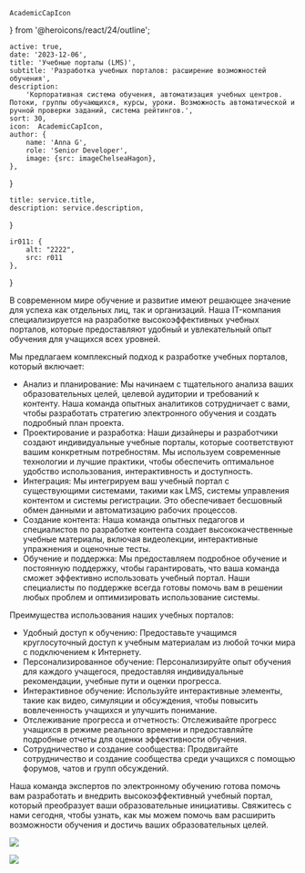     AcademicCapIcon
} from '@heroicons/react/24/outline';

    active: true,
    date: '2023-12-06',
    title: 'Учебные порталы (LMS)',
    subtitle: 'Разработка учебных порталов: расширение возможностей обучения',
    description:
        'Корпоративная система обучения, автоматизация учебных центров. Потоки, группы обучающихся, курсы, уроки. Возможность автоматической и ручной проверки заданий, система рейтингов.',
    sort: 30,
    icon:  AcademicCapIcon,
    author: {
        name: 'Anna G',
        role: 'Senior Developer',
        image: {src: imageChelseaHagon},
    },
}

    title: service.title,
    description: service.description,
}

    ir011: {
        alt: "2222",
        src: r011
    },
}

В современном мире обучение и развитие имеют решающее значение для успеха как отдельных лиц, так и организаций. Наша IT-компания специализируется на разработке высокоэффективных учебных порталов, которые предоставляют удобный и увлекательный опыт обучения для учащихся всех уровней.

Мы предлагаем комплексный подход к разработке учебных порталов, который включает:

* Анализ и планирование: Мы начинаем с тщательного анализа ваших образовательных целей, целевой аудитории и требований к контенту. Наша команда опытных аналитиков сотрудничает с вами, чтобы разработать стратегию электронного обучения и создать подробный план проекта.
* Проектирование и разработка: Наши дизайнеры и разработчики создают индивидуальные учебные порталы, которые соответствуют вашим конкретным потребностям. Мы используем современные технологии и лучшие практики, чтобы обеспечить оптимальное удобство использования, интерактивность и доступность.
* Интеграция: Мы интегрируем ваш учебный портал с существующими системами, такими как LMS, системы управления контентом и системы регистрации. Это обеспечивает бесшовный обмен данными и автоматизацию рабочих процессов.
* Создание контента: Наша команда опытных педагогов и специалистов по разработке контента создает высококачественные учебные материалы, включая видеолекции, интерактивные упражнения и оценочные тесты.
* Обучение и поддержка: Мы предоставляем подробное обучение и постоянную поддержку, чтобы гарантировать, что ваша команда сможет эффективно использовать учебный портал. Наши специалисты по поддержке всегда готовы помочь вам в решении любых проблем и оптимизировать использование системы.

Преимущества использования наших учебных порталов:

* Удобный доступ к обучению: Предоставьте учащимся круглосуточный доступ к учебным материалам из любой точки мира с подключением к Интернету.
* Персонализированное обучение: Персонализируйте опыт обучения для каждого учащегося, предоставляя индивидуальные рекомендации, учебные пути и оценки прогресса.
* Интерактивное обучение: Используйте интерактивные элементы, такие как видео, симуляции и обсуждения, чтобы повысить вовлеченность учащихся и улучшить понимание.
* Отслеживание прогресса и отчетность: Отслеживайте прогресс учащихся в режиме реального времени и предоставляйте подробные отчеты для оценки эффективности обучения.
* Сотрудничество и создание сообщества: Продвигайте сотрудничество и создание сообщества среди учащихся с помощью форумов, чатов и групп обсуждений.

Наша команда экспертов по электронному обучению готова помочь вам разработать и внедрить высокоэффективный учебный портал, который преобразует ваши образовательные инициативы. Свяжитесь с нами сегодня, чтобы узнать, как мы можем помочь вам расширить возможности обучения и достичь ваших образовательных целей.

![](./laptop.jpg)

<Principles/>

![](./pilot.jpg)



